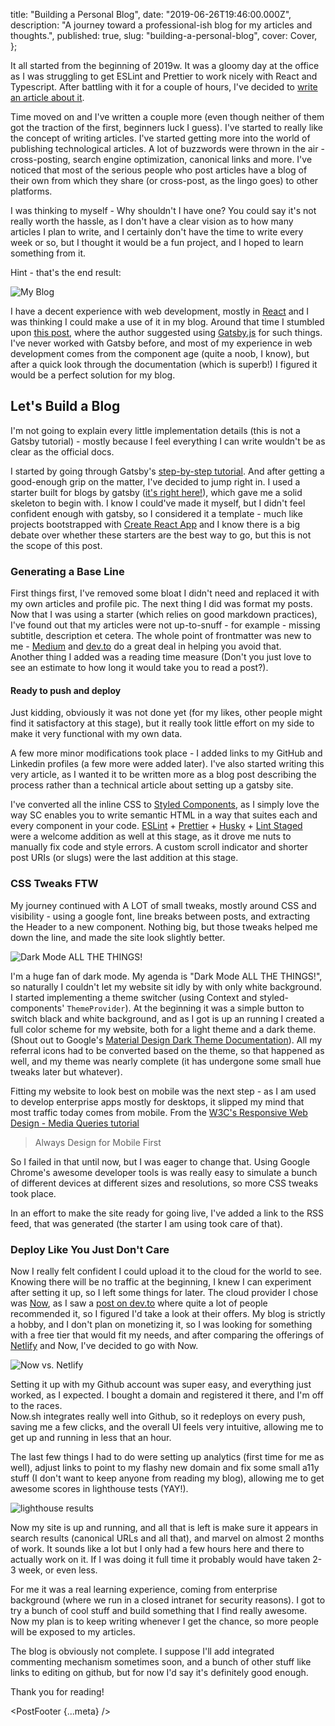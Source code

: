 
  title: "Building a Personal Blog",
  date: "2019-06-26T19:46:00.000Z",
  description:
    "A journey toward a professional-ish blog for my articles and thoughts.",
  published: true,
  slug: "building-a-personal-blog",
  cover: Cover,
};



<PostHeader meta={meta} />

It all started from the beginning of 2019w. It was a gloomy day at the office as I was struggling to get ESLint and Prettier to work nicely with React and Typescript. After battling with it for a couple of hours, I've decided to [write an article about it](https://dorshinar.me/linting-your-react+typescript-project-with-eslint-and-prettier).

Time moved on and I've written a couple more (even though neither of them got the traction of the first, beginners luck I guess). I've started to really like the concept of writing articles. I've started getting more into the world of publishing technological articles. A lot of buzzwords were thrown in the air - cross-posting, search engine optimization, canonical links and more. I've noticed that most of the serious people who post articles have a blog of their own from which they share (or cross-post, as the lingo goes) to other platforms.

I was thinking to myself - Why shouldn't I have one? You could say it's not really worth the hassle, as I don't have a clear vision as to how many articles I plan to write, and I certainly don't have the time to write every week or so, but I thought it would be a fun project, and I hoped to learn something from it.

Hint - that's the end result:

<Image src={Cover} alt="My Blog" placeholder="blur" />

I have a decent experience with web development, mostly in [React](https://reactjs.org/) and I was thinking I could make a use of it in my blog. Around that time I stumbled upon [this post](https://mike.biful.co/gatsby-dev-to-cross-poster-brainstorm), where the author suggested using [Gatsby.js](https://www.gatsbyjs.org/) for such things. I've never worked with Gatsby before, and most of my experience in web development comes from the component age (quite a noob, I know), but after a quick look through the documentation (which is superb!) I figured it would be a perfect solution for my blog.

## Let's Build a Blog

I'm not going to explain every little implementation details (this is not a Gatsby tutorial) - mostly because I feel everything I can write wouldn't be as clear as the official docs.

I started by going through Gatsby's [step-by-step tutorial](https://www.gatsbyjs.org/tutorial/). And after getting a good-enough grip on the matter, I've decided to jump right in. I used a starter built for blogs by gatsby ([it's right here!](https://github.com/gatsbyjs/gatsby-starter-blog)), which gave me a solid skeleton to begin with. I know I could've made it myself, but I didn't feel confident enough with gatsby, so I considered it a template - much like projects bootstrapped with [Create React App](https://facebook.github.io/create-react-app/) and I know there is a big debate over whether these starters are the best way to go, but this is not the scope of this post.

### Generating a Base Line

First things first, I've removed some bloat I didn't need and replaced it with my own articles and profile pic. The next thing I did was format my posts. Now that I was using a starter (which relies on good markdown practices), I've found out that my articles were not up-to-snuff - for example - missing subtitle, description et cetera. The whole point of frontmatter was new to me - [Medium](https://medium.com/) and [dev.to](https://dev.to/) do a great deal in helping you avoid that.  
Another thing I added was a reading time measure (Don't you just love to see an estimate to how long it would take you to read a post?).

#### Ready to push and deploy

Just kidding, obviously it was not done yet (for my likes, other people might find it satisfactory at this stage), but it really took little effort on my side to make it very functional with my own data.

A few more minor modifications took place - I added links to my GitHub and Linkedin profiles (a few more were added later). I've also started writing this very article, as I wanted it to be written more as a blog post describing the process rather than a technical article about setting up a gatsby site.

I've converted all the inline CSS to [Styled Components](https://www.styled-components.com/), as I simply love the way SC enables you to write semantic HTML in a way that suites each and every component in your code. [ESLint](https://eslint.org/) + [Prettier](https://prettier.io/) + [Husky](https://github.com/typicode/husky) + [Lint Staged](https://github.com/okonet/lint-staged) were a welcome addition as well at this stage, as it drove me nuts to manually fix code and style errors. A custom scroll indicator and shorter post URIs (or slugs) were the last addition at this stage.

### CSS Tweaks FTW

My journey continued with A LOT of small tweaks, mostly around CSS and visibility - using a google font, line breaks between posts, and extracting the Header to a new component. Nothing big, but those tweaks helped me down the line, and made the site look slightly better.

<Image src={DarkMode} alt="Dark Mode ALL THE THINGS!" placeholder="blur" />

I'm a huge fan of dark mode. My agenda is "Dark Mode ALL THE THINGS!", so naturally I couldn't let my website sit idly by with only white background. I started implementing a theme switcher (using Context and styled-components' `ThemeProvider`). At the beginning it was a simple button to switch black and white background, and as I got is up an running I created a full color scheme for my website, both for a light theme and a dark theme. (Shout out to Google's [Material Design Dark Theme Documentation](https://material.io/design/color/dark-theme.html)). All my referral icons had to be converted based on the theme, so that happened as well, and my theme was nearly complete (it has undergone some small hue tweaks later but whatever).

Fitting my website to look best on mobile was the next step - as I am used to develop enterprise apps mostly for desktops, it slipped my mind that most traffic today comes from mobile. From the [W3C's Responsive Web Design - Media Queries tutorial](https://www.w3schools.com/css/css_rwd_mediaqueries.asp)

> Always Design for Mobile First

So I failed in that until now, but I was eager to change that. Using Google Chrome's awesome developer tools is was really easy to simulate a bunch of different devices at different sizes and resolutions, so more CSS tweaks took place.

In an effort to make the site ready for going live, I've added a link to the RSS feed, that was generated (the starter I am using took care of that).

### Deploy Like You Just Don't Care

Now I really felt confident I could upload it to the cloud for the world to see. Knowing there will be no traffic at the beginning, I knew I can experiment after setting it up, so I left some things for later. The cloud provider I chose was [Now](https://zeit.co/now), as I saw a [post on dev.to](https://dev.to/crumb1e/heroku-now-sh-netlify-what-are-you-using-and-why-14m4) where quite a lot of people recommended it, so I figured I'd take a look at their offers. My blog is strictly a hobby, and I don't plan on monetizing it, so I was looking for something with a free tier that would fit my needs, and after comparing the offerings of [Netlify](https://www.netlify.com) and Now, I've decided to go with Now.

<Image src={NowVsNetlify} alt="Now vs. Netlify" placeholder="blur" />

Setting it up with my Github account was super easy, and everything just worked, as I expected. I bought a domain and registered it there, and I'm off to the races.  
Now.sh integrates really well into Github, so it redeploys on every push, saving me a few clicks, and the overall UI feels very intuitive, allowing me to get up and running in less that an hour.

The last few things I had to do were setting up analytics (first time for me as well), adjust links to point to my flashy new domain and fix some small a11y stuff (I don't want to keep anyone from reading my blog), allowing me to get awesome scores in lighthouse tests (YAY!).

<Image src={Lighthouse} alt="lighthouse results" placeholder="blur" />

Now my site is up and running, and all that is left is make sure it appears in search results (canonical URLs and all that), and marvel on almost 2 months of work. It sounds like a lot but I only had a few hours here and there to actually work on it. If I was doing it full time it probably would have taken 2-3 week, or even less.

For me it was a real learning experience, coming from enterprise background (where we run in a closed intranet for security reasons). I got to try a bunch of cool stuff and build something that I find really awesome. Now my plan is to keep writing whenever I get the chance, so more people will be exposed to my articles.

The blog is obviously not complete. I suppose I'll add integrated commenting mechanism sometimes soon, and a bunch of other stuff like links to editing on github, but for now I'd say it's definitely good enough.

Thank you for reading!

<PostFooter {...meta} />
